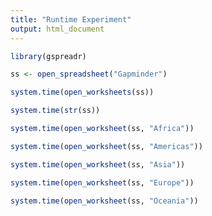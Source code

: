 ```yaml
---
title: "Runtime Experiment"
output: html_document
---
```



```r
library(gspreadr)

ss <- open_spreadsheet("Gapminder")

system.time(open_worksheets(ss))

system.time(str(ss))

system.time(open_worksheet(ss, "Africa"))

system.time(open_worksheet(ss, "Americas"))

system.time(open_worksheet(ss, "Asia"))

system.time(open_worksheet(ss, "Europe"))

system.time(open_worksheet(ss, "Oceania"))
```




